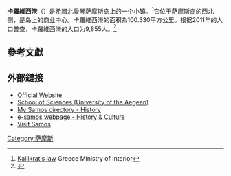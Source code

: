 {{Infobox Greek Dimos
 |name = 卡羅維西港
 |name_local = Καρλόβασι
 |image_map = DE Karlovasion.svg 
|map_caption = 萨摩斯岛上位置
|periph = [[北愛琴|北愛琴]]
|periphunit         = [[萨摩斯岛|萨摩斯岛]]
|municipality = [[萨摩斯岛|萨摩斯岛]]
 |pop_municunit = 9855
|pop_community = 6869
 |population_as_of = 2011
 |area_municunit =  100.3
 |elevation = 
 |coordinates = {{coord|37|47|N|26|42|E|format=dms|display=inline,title}}
 |postal_code = 
 |area_code = 
 |licence = ΜΟ
 |website = 
 |image_skyline      = Karlovasi.JPG
 |caption_skyline    = 卡羅維西港中央廣場
}}
'''卡羅維西港'''（{{Lang-el|Καρλόβασι}}）是[[希腊|希腊]][[北愛琴|北愛琴]][[萨摩斯岛|萨摩斯岛]]上的一个小镇。<ref name="Kallikratis">[http://www.kedke.gr/uploads2010/FEKB129211082010_kallikratis.pdf Kallikratis law] {{Wayback|url=http://www.kedke.gr/uploads2010/FEKB129211082010_kallikratis.pdf |date=20200121000311 }} Greece Ministry of Interior</ref>它位于[[萨摩斯岛|萨摩斯岛]]的西北侧，是岛上的商业中心。卡羅維西港的面积為100.330平方公里。根据2011年的人口普查，卡羅維西港的人口为9,855人。<ref name="stat01">{{Cite web|title=Population & housing census 2001 (incl. area and average elevation)|url=http://dlib.statistics.gr/Book/GRESYE_02_0101_00098%20.pdf|publisher=National Statistical Service of Greece|language=el|archiveurl=https://web.archive.org/web/20150921212047/http://dlib.statistics.gr/Book/GRESYE_02_0101_00098%20.pdf|archivedate=2015-09-21|accessdate=2020-10-31|dead-url=no}}</ref>

== 參考文獻 ==
{{Reflist}}

== 外部鏈接 ==
{{commonscat}}
* [http://www.samos.gr/ Official Website]{{Wayback|url=http://www.samos.gr/ |date=20060415180210 }} 
* [http://www.samos.aegean.gr/ School of Sciences (University of the Aegean)]{{Wayback|url=http://www.samos.aegean.gr/ |date=20121204090505 }} 
* [http://www.mysamos.gr/ My Samos directory - History] {{Wayback|url=http://www.mysamos.gr/ |date=20200814192440 }}
* [http://www.esamos.gr/samos/the-island-of-samos/history-of-samos/ e-samos webpage - History & Culture] {{Wayback|url=http://www.esamos.gr/samos/the-island-of-samos/history-of-samos/ |date=20201027154840 }}
* [http://visit.samos.gr Visit Samos] {{Wayback|url=http://visit.samos.gr/ |date=20210130114646 }}

{{normdaten}}
{{DEFAULTSORT:Karlovasion}}
[[Category:萨摩斯|Category:萨摩斯]]